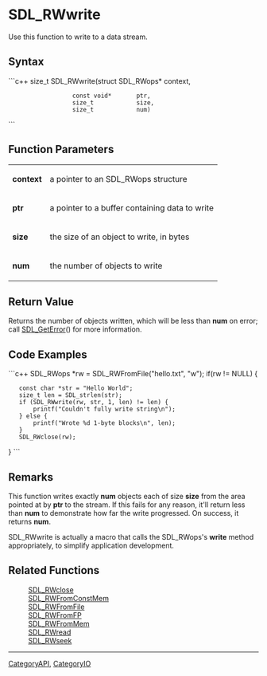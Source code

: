 <!-- pragma section-numbers off -->
<!-- pragma disable-camelcase -->

= SDL_RWwrite =
Use this function to write to a data stream.


== Syntax ==
```c++
size_t SDL_RWwrite(struct SDL_RWops* context,
                   const void*       ptr,
                   size_t            size,
                   size_t            num)
```

== Function Parameters ==
{|
|'''context'''
|a pointer to an SDL_RWops structure
|-
|'''ptr'''
|a pointer to a buffer containing data to write
|-
|'''size'''
|the size of an object to write, in bytes
|-
|'''num'''
|the number of objects to write
|}

== Return Value ==
Returns the number of objects written, which will be less than '''num''' on error; call [[SDL_GetError]]() for more information.

== Code Examples ==
```c++
SDL_RWops *rw = SDL_RWFromFile("hello.txt", "w");
if(rw != NULL) {
    const char *str = "Hello World";
    size_t len = SDL_strlen(str);
    if (SDL_RWwrite(rw, str, 1, len) != len) {
        printf("Couldn't fully write string\n");
    } else {
        printf("Wrote %d 1-byte blocks\n", len);
    }
    SDL_RWclose(rw);
}
```

== Remarks ==
This function writes exactly '''num''' objects each of size '''size''' from the area pointed at by '''ptr''' to the stream. If this fails for any reason, it'll return less than '''num''' to demonstrate how far the write progressed. On success, it returns '''num'''.

SDL_RWwrite is actually a macro that calls the SDL_RWops's '''write''' method appropriately, to simplify application development.

== Related Functions ==
:[[SDL_RWclose]]
:[[SDL_RWFromConstMem]]
:[[SDL_RWFromFile]]
:[[SDL_RWFromFP]]
:[[SDL_RWFromMem]]
:[[SDL_RWread]]
:[[SDL_RWseek]]

----
[[CategoryAPI]], [[CategoryIO]]
